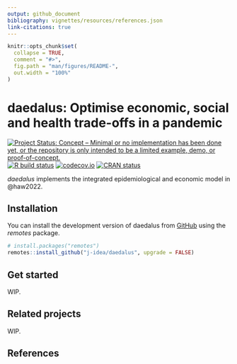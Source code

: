 ```yaml
---
output: github_document
bibliography: vignettes/resources/references.json
link-citations: true
---
```


<!-- README.md is generated from README.Rmd. Please edit that file -->

```r
knitr::opts_chunk$set(
  collapse = TRUE,
  comment = "#>",
  fig.path = "man/figures/README-",
  out.width = "100%"
)
```

# daedalus: Optimise economic, social and health trade-offs in a pandemic

<!-- badges: start -->
[![Project Status: Concept – Minimal or no implementation has been done yet, or the repository is only intended to be a limited example, demo, or proof-of-concept.](https://www.repostatus.org/badges/latest/concept.svg)](https://www.repostatus.org/#concept)
[![R build status](https://github.com/j-idea/daedalus/workflows/R-CMD-check/badge.svg)](https://github.com/j-idea/daedalus/actions/workflows/R-CMD-check.yaml)
[![codecov.io](https://codecov.io/github/j-idea/daedalus/coverage.svg?branch=main)](https://codecov.io/github/j-idea/daedalus?branch=main)
[![CRAN status](https://www.r-pkg.org/badges/version/daedalus)](https://CRAN.R-project.org/package=daedalus)
<!-- badges: end -->

_daedalus_ implements the integrated epidemiological and economic model in @haw2022.

## Installation

You can install the development version of daedalus from [GitHub](https://github.com/) using the _remotes_ package.

``` r
# install.packages("remotes")
remotes::install_github("j-idea/daedalus", upgrade = FALSE)
```

## Get started

WIP.

## Related projects

WIP.

## References
